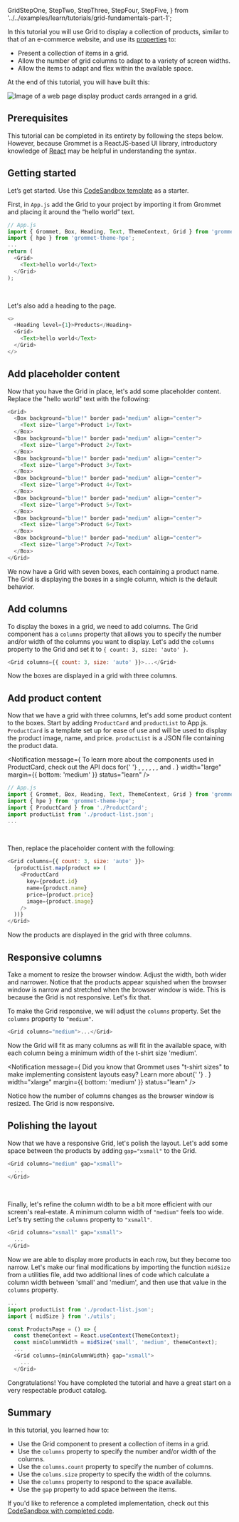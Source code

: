   GridStepOne,
  StepTwo,
  StepThree,
  StepFour,
  StepFive,
} from '../../examples/learn/tutorials/grid-fundamentals-part-1';

In this tutorial you will use Grid to display a collection of products, similar to
that of an e-commerce website, and use its [properties](https://v2.grommet.io/grid?theme=hpe#props)
to:

- Present a collection of items in a grid.
- Allow the number of grid columns to adapt to a variety of screen widths.
- Allow the items to adapt and flex within the available space.

At the end of this tutorial, you will have built this:

<Box align="start" height="xlarge">
  <Image
    alt="Image of a web page display product cards arranged in a grid."
    src="/learnImages/grid-fundamentals-part-1/what-we-are-building.png"
    fit="contain"
  />
</Box>

## Prerequisites

This tutorial can be completed in its entirety by following the steps below. However,
because Grommet is a ReactJS-based UI library, introductory knowledge of
[React](https://reactjs.org/docs/getting-started.html) may be helpful in understanding
the syntax.

## Getting started

Let’s get started. Use this [CodeSandbox template](https://codesandbox.io/s/grid-fundamentals-part-one-starter-ljmks2?file=/src/App.js) as a starter.

First, in `App.js` add the Grid to your project by importing it from Grommet and
placing it around the “hello world” text.

```js
// App.js
import { Grommet, Box, Heading, Text, ThemeContext, Grid } from 'grommet';
import { hpe } from 'grommet-theme-hpe';
...
return (
  <Grid>
    <Text>hello world</Text>
  </Grid>
);
```

<br />

Let's also add a heading to the page.

```js
<>
  <Heading level={1}>Products</Heading>
  <Grid>
    <Text>hello world</Text>
  </Grid>
</>
```

## Add placeholder content

Now that you have the Grid in place, let's add some placeholder content. Replace the
"hello world" text with the following:

```js
<Grid>
  <Box background="blue!" border pad="medium" align="center">
    <Text size="large">Product 1</Text>
  </Box>
  <Box background="blue!" border pad="medium" align="center">
    <Text size="large">Product 2</Text>
  </Box>
  <Box background="blue!" border pad="medium" align="center">
    <Text size="large">Product 3</Text>
  </Box>
  <Box background="blue!" border pad="medium" align="center">
    <Text size="large">Product 4</Text>
  </Box>
  <Box background="blue!" border pad="medium" align="center">
    <Text size="large">Product 5</Text>
  </Box>
  <Box background="blue!" border pad="medium" align="center">
    <Text size="large">Product 6</Text>
  </Box>
  <Box background="blue!" border pad="medium" align="center">
    <Text size="large">Product 7</Text>
  </Box>
</Grid>
```

We now have a Grid with seven boxes, each containing a product name. The Grid is
displaying the boxes in a single column, which is the default behavior.

## Add columns

To display the boxes in a grid, we need to add columns. The Grid component has a
`columns` property that allows you to specify the number and/or width of the
columns you want to display. Let's add the `columns` property to the Grid and set
it to `{ count: 3, size: 'auto' }`.

```js
<Grid columns={{ count: 3, size: 'auto' }}>...</Grid>
```

Now the boxes are displayed in a grid with three columns.

<GridStepOne />

## Add product content

Now that we have a grid with three columns, let's add some product content to the
boxes. Start by adding `ProductCard` and `productList` to App.js. `ProductCard` is
a template set up for ease of use and will be used to display the product image, name,
and price. `productList` is a JSON file containing the product data.

<Notification
  message={
    <Paragraph fill margin="none">
      To learn more about the components used in ProductCard, check out the API
      docs for{' '}
      <Anchor
        href="https://v2.grommet.io/card"
        target="_blank"
        rel="noopener noreferrer"
        label="Card"
      />
      , <Anchor
        href="https://v2.grommet.io/box"
        target="_blank"
        rel="noopener noreferrer"
        label="Box"
      />, <Anchor
        href="https://v2.grommet.io/button"
        target="_blank"
        rel="noopener noreferrer"
        label="Button"
      />, <Anchor
        href="https://v2.grommet.io/heading"
        target="_blank"
        rel="noopener noreferrer"
        label="Heading"
      />, <Anchor
        href="https://v2.grommet.io/image"
        target="_blank"
        rel="noopener noreferrer"
        label="Image"
      />, <Anchor
        href="https://v2.grommet.io/paragraph"
        target="_blank"
        rel="noopener noreferrer"
        label="Paragraph"
      />, and <Anchor
        href="https://v2.grommet.io/text"
        target="_blank"
        rel="noopener noreferrer"
        label="Text"
      />.
    </Paragraph>
  }
  width="large"
  margin={{ bottom: 'medium' }}
  status="learn"
/>

```js
// App.js
import { Grommet, Box, Heading, Text, ThemeContext, Grid } from 'grommet';
import { hpe } from 'grommet-theme-hpe';
import { ProductCard } from './ProductCard';
import productList from './product-list.json';
...
```

<br />

Then, replace the placeholder content with the following:

```js
<Grid columns={{ count: 3, size: 'auto' }}>
  {productList.map(product => (
    <ProductCard
      key={product.id}
      name={product.name}
      price={product.price}
      image={product.image}
    />
  ))}
</Grid>
```

Now the products are displayed in the grid with three columns.

<StepTwo />

## Responsive columns

Take a moment to resize the browser window. Adjust the width, both wider and narrower. Notice
that the products appear squished when the browser window is narrow and stretched when the
browser window is wide. This is because the Grid is not responsive. Let's fix that.

To make the Grid responsive, we will adjust the `columns` property. Set the `columns` property
to `"medium"`.

```js
<Grid columns="medium">...</Grid>
```

Now the Grid will fit as many columns as will fit in the available space, with each column
being a minimum width of the t-shirt size 'medium'.

<Notification
  message={
    <Paragraph fill margin="none">
      Did you know that Grommet uses "t-shirt sizes" to make implementing
      consistent layouts easy? Learn more about{' '}
      <Anchor href="/foundation/tshirt-sizing" label="t-shirt sizing" />.
    </Paragraph>
  }
  width="xlarge"
  margin={{ bottom: 'medium' }}
  status="learn"
/>

Notice how the number of columns changes as the browser window is resized. The Grid is now
responsive.

<StepThree />

## Polishing the layout

Now that we have a responsive Grid, let's polish the layout. Let's add some space
between the products by adding `gap="xsmall"` to the Grid.

```js
<Grid columns="medium" gap="xsmall">
  ...
</Grid>
```

<StepFour />

<br />

Finally, let's refine the column width to be a bit more efficient with our screen's
real-estate. A minimum column width of `"medium"` feels too wide. Let's try setting
the `columns` property to `"xsmall"`.

```js
<Grid columns="xsmall" gap="xsmall">
  ...
</Grid>
```

Now we are able to display more products in each row, but they become too narrow.
Let's make our final modifications by importing the function `midSize` from a
utilities file, add two additional lines of code which calculate a column width between
'small' and 'medium', and then use that value in the `columns` property.

```js
...
import productList from './product-list.json';
import { midSize } from './utils';

const ProductsPage = () => {
  const themeContext = React.useContext(ThemeContext);
  const minColumnWidth = midSize('small', 'medium', themeContext);
  ...
  <Grid columns={minColumnWidth} gap="xsmall">
    ...
  </Grid>
```

Congratulations! You have completed the tutorial and have a great start on a very
respectable product catalog.

<StepFive />

## Summary

In this tutorial, you learned how to:

- Use the Grid component to present a collection of items in a grid.
- Use the `columns` property to specify the number and/or width of the columns.
- Use the `columns.count` property to specify the number of columns.
- Use the `colums.size` property to specify the width of the columns.
- Use the `columns` property to respond to the space available.
- Use the `gap` property to add space between the items.

If you'd like to reference a completed implementation, check out this [CodeSandbox with completed code](https://codesandbox.io/s/grid-fundamentals-part-one-complete-h9zc75?file=/src/App.js).
